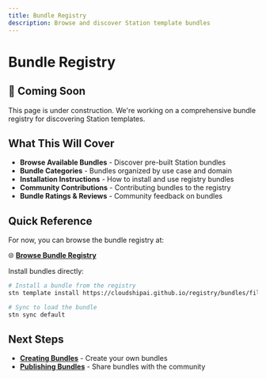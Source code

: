 ```yaml
---
title: Bundle Registry
description: Browse and discover Station template bundles
---
```


# Bundle Registry

## 🚧 Coming Soon

This page is under construction. We're working on a comprehensive bundle registry for discovering Station templates.

## What This Will Cover

- **Browse Available Bundles** - Discover pre-built Station bundles
- **Bundle Categories** - Bundles organized by use case and domain
- **Installation Instructions** - How to install and use registry bundles
- **Community Contributions** - Contributing bundles to the registry
- **Bundle Ratings & Reviews** - Community feedback on bundles

## Quick Reference

For now, you can browse the bundle registry at:

🌐 **[Browse Bundle Registry](https://cloudshipai.github.io/registry)**

Install bundles directly:

```bash
# Install a bundle from the registry
stn template install https://cloudshipai.github.io/registry/bundles/filesystem-bundle.tar.gz

# Sync to load the bundle
stn sync default
```

## Next Steps

- **[Creating Bundles](/station/en/bundles/creating)** - Create your own bundles
- **[Publishing Bundles](/station/en/bundles/publishing)** - Share bundles with the community
